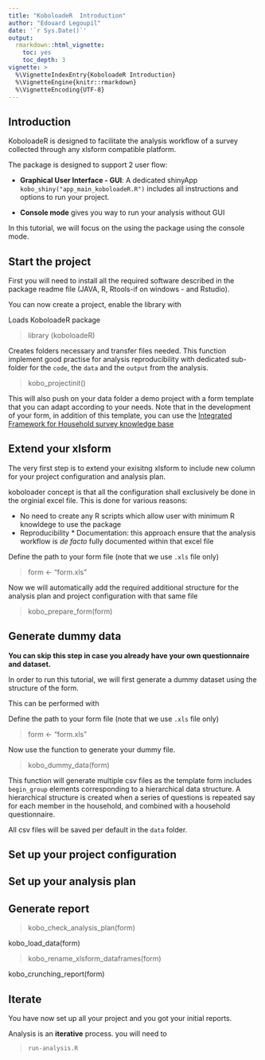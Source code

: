 ```yaml
---
title: "KoboloadeR  Introduction"
author: "Edouard Legoupil"
date: '`r Sys.Date()`'
output: 
  rmarkdown::html_vignette:
    toc: yes
    toc_depth: 3
vignette: >
  %\VignetteIndexEntry{KoboloadeR Introduction}
  %\VignetteEngine{knitr::rmarkdown}
  %\VignetteEncoding{UTF-8}
---
```



## Introduction

KoboloadeR is designed to facilitate the analysis workflow of a survey collected through any xlsform compatible platform.

The package is designed to support 2 user flow:

 * __Graphical User Interface - GUI__: A dedicated shinyApp `kobo_shiny("app_main_koboloadeR.R")` includes all instructions and options to run your project.

 * __Console mode__ gives you way to run your analysis without GUI

In this tutorial, we will focus on the using the package using the console mode.

## Start the project

First you will need to install all the required software described in the package readme file (JAVA, R, Rtools-if on windows - and Rstudio). 

You can now create a project, enable the library with 

Loads KoboloadeR package  

> library (koboloadeR)  

Creates folders necessary and transfer files needed. This function implement good practise for analysis reproducibility with dedicated sub-folder for the `code`, the `data` and the `output` from the analysis.  

> kobo_projectinit()


This will also push on your data folder a demo project with a form template that you can adapt according to your needs. Note that in the development of your form, in addition of this template, you can use the [Integrated Framework for Household survey knowledge base](https://unhcr.github.io/Integrated-framework-household-survey)


## Extend your xlsform 

The very first step is to extend your exisitng xlsform to include new column for your project configuration and analysis plan.

koboloader concept is that all the configuration shall exclusively be done in the orginial excel file. This is done for various reasons:

 * No need to create any R scripts which allow user with minimum R knowldege to use the package
 * Reproducibility * Documentation: this approach ensure that the analysis workflow is _de facto_ fully documented within that excel file
 
Define the path to your form file (note that we use `.xls` file only) 

> form <- "form.xls"


Now we will automatically add the required additional structure for the analysis plan and project configuration with that same file 

> kobo_prepare_form(form)

## Generate dummy data

**You can skip this step in case you already have your own questionnaire and dataset.**

In order to run this tutorial, we will first generate a dummy dataset using the structure of the form. 

This can be performed with 

Define the path to your form file (note that we use `.xls` file only)  

> form <- "form.xls"

Now use the function to generate your dummy file.   

> kobo_dummy_data(form)

This function will generate multiple csv files as the template form includes `begin_group` elements corresponding to a hierarchical data structure.  A  hierarchical structure  is created  when  a  series of questions is repeated say for each member in the household, and combined with a household questionnaire. 

All csv files will be saved per default in the `data` folder.

## Set up your project configuration

## Set up your analysis plan

## Generate report

> kobo_check_analysis_plan(form)

kobo_load_data(form)

> kobo_rename_xlsform_dataframes(form) 


kobo_crunching_report(form)

## Iterate

You have now set up all your project and you got your initial reports.

Analysis is an **iterative** process. you will need to 

> `run-analysis.R`
